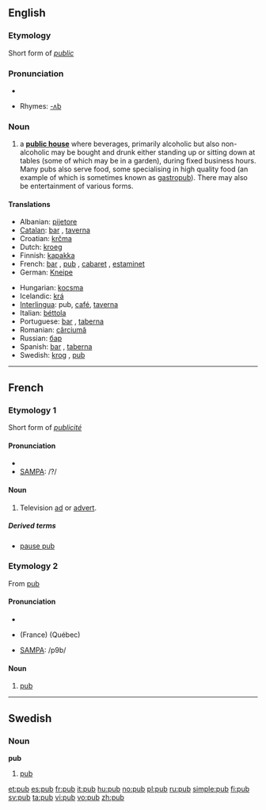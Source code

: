 ==English==

===Etymology===
Short form of ''[[public]]''

===Pronunciation===
* {{audio|en-us-pub.ogg|Audio (US)}}

* Rhymes: [[Rhymes:English:-ʌb|-ʌb]]

===Noun===
{{wikipedia}}
{{en-noun}}

# a '''[[public house]]''' where beverages, primarily alcoholic but also non-alcoholic may be bought and drunk either standing up or sitting down at tables (some of which may be in a garden), during fixed business hours. Many pubs also serve food, some specialising in high quality food (an example of which is sometimes known as [[gastropub]]). There may also be entertainment of various forms.

====Translations====
{{top}}
* Albanian: [[pijetore]] {{f}}
* [[Catalan]]: [[bar]] {{m}}, [[taverna]] {{f}}
* Croatian: [[krčma]] {{f}}
* Dutch: [[kroeg]] {{f}}
* Finnish: [[kapakka]]
* French: [[bar]] {{m}}, [[#Etymology 2|pub]] {{m}}, [[cabaret]] {{m}}, [[estaminet]] {{m}}
* German: [[Kneipe]] {{f}}
{{mid}}
* Hungarian: [[kocsma]]
* Icelandic: [[krá]] {{f}}
* [[Interlingua]]: pub, [[café]], [[taverna]]
* Italian: [[béttola]] {{f}}
* Portuguese: [[bar]] {{m}}, [[taberna]] {{f}}
* Romanian: [[cârciumă]] {{f}}
* Russian: [[бар]] {{m}}
* Spanish: [[bar]] {{m}}, [[taberna]] {{f}}
* Swedish: [[krog]] {{c}}, [[#Swedish|pub]] {{c}}
{{bottom}}

----

==French==

===Etymology 1===
Short form of ''[[publicité]]''

====Pronunciation====
* {{IPA|pyb}}
* [[w:SAMPA|SAMPA]]: /?/

====Noun====
{{fr-noun|f}}

# Television [[ad]] or [[advert]].

=====Derived terms=====
* [[pause pub]]

===Etymology 2===
From {{E.|fr}} [[#English|pub]]

====Pronunciation====
{{rfc-level|check placement of Pronunciation}}
* {{audio|en-us-pub.ogg|Audio (US)}}

* {{IPA|pœb}} (France) {{IPA|pɔb}} (Québec)
* [[w:SAMPA|SAMPA]]: /p9b/

====Noun====
{{fr-noun|m}}

# [[#English|pub]]

----

==Swedish==

===Noun===
{{sv-noun-reg-ar}}
'''pub''' {{c}}

# [[#English|pub]]

[[et:pub]]
[[es:pub]]
[[fr:pub]]
[[it:pub]]
[[hu:pub]]
[[no:pub]]
[[pl:pub]]
[[ru:pub]]
[[simple:pub]]
[[fi:pub]]
[[sv:pub]]
[[ta:pub]]
[[vi:pub]]
[[vo:pub]]
[[zh:pub]]